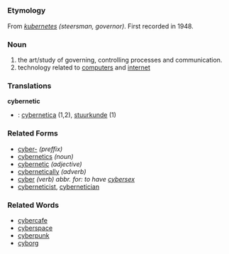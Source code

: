 =={{en}}==
===Etymology===
From ''{{grk}} [[kubernetes]] (steersman, governor)''. First recorded in 1948.

===Noun===
# the art/study of governing, controlling processes and communication.
# technology related to [[computer]]s and [[internet]]

===Translations===
'''cybernetic'''
*{{nl}}: [[cybernetica]] (1,2), [[stuurkunde]] (1)

===Related Forms===
*[[cyber-]] ''(preffix)''
*[[cybernetics]] ''(noun)''
*[[cybernetic]] ''(adjective)''
*[[cybernetically]] ''(adverb)''
*[[cyber]] ''(verb) abbr. for: to have [[cybersex]]''
*[[cyberneticist]], [[cybernetician]]

===Related Words===
*[[cybercafe]]
*[[cyberspace]]
*[[cyberpunk]]
*[[cyborg]]